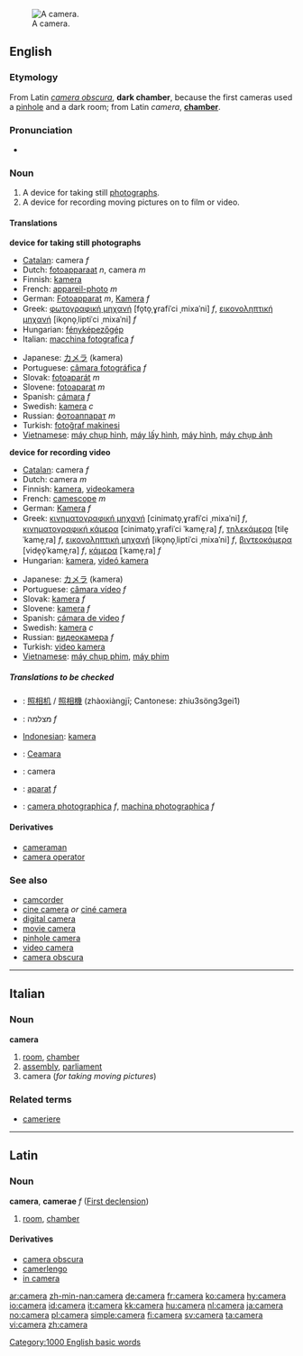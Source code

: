 {{wikipedia}}
[[Image:Fama-Flor.png|thumb|right|A camera.]]
==English==

===Etymology===
From Latin ''[[camera obscura]]'', '''dark chamber''', because the first cameras used a [[pinhole]] and a dark room; from Latin ''camera'', '''[[chamber]]'''.

===Pronunciation===
*{{audio|en-us-camera.ogg|Audio (US)}}

===Noun===
{{en-noun}}

# A device for taking still [[photograph]]s.
# A device for recording moving pictures on to film or video.

====Translations====
'''device for taking still photographs'''
{{top}}
*[[w:Catalan language|Catalan]]: camera ''f''
*Dutch: [[fotoapparaat]] ''n'', camera ''m''
*Finnish: [[kamera]]
*French: [[appareil-photo]] ''m''
*German: [[Fotoapparat]] ''m'', [[Kamera]] ''f''
*Greek: [[φωτογραφική μηχανή]] [fo̞to̞ˌɣrafiˈci ˌmixaˈni] ''f'', [[εικονοληπτική μηχανή]] [iko̞no̞ˌliptiˈci ˌmixaˈni] ''f''
*Hungarian: [[fényképezőgép]]
*Italian: [[macchina fotografica]] ''f''
{{mid}}
*Japanese: [[カメラ]] (kamera)
*Portuguese: [[câmara fotográfica]] ''f''
*Slovak: [[fotoaparát]] ''m''
*Slovene: [[fotoaparat]] ''m''
*Spanish: [[cámara]] ''f''
*Swedish: [[kamera]] ''c''
*Russian: [[фотоаппарат]] ''m''
*Turkish: [[fotoğraf makinesi]]
*[[w:Vietnamese language|Vietnamese]]: [[máy chụp hình]], [[máy lấy hình]], [[máy hình]], [[máy chụp ảnh]]
{{bottom}}

'''device for recording video'''
{{top}}
*[[w:Catalan language|Catalan]]: camera ''f''
*Dutch: camera ''m''
*Finnish: [[kamera]], [[videokamera]]
*French: [[camescope]] ''m''
*German: [[Kamera]] ''f''
*Greek: [[κινηματογραφική μηχανή]] [cinimato̞ˌɣrafiˈci ˌmixaˈni] ''f'', [[κινηματογραφική κάμερα]] [cinimato̞ˌɣrafiˈci ˈkame̞ˌra] ''f'', [[τηλεκάμερα]] [tile̞ˈkame̞ˌra] ''f'', [[εικονοληπτική μηχανή]] [iko̞no̞ˌliptiˈci ˌmixaˈni] ''f'', [[βιντεοκάμερα]] [vide̞o̞ˈkame̞ˌra] ''f'', [[κάμερα]] [ˈkame̞ˌra] ''f''
*Hungarian: [[kamera]], [[videó kamera]]
{{mid}}
*Japanese: [[カメラ]] (kamera)
*Portuguese: [[câmara vídeo]] ''f''
*Slovak: [[kamera]] ''f''
*Slovene: [[kamera]] ''f''
*Spanish: [[cámara de video]] ''f''
*Swedish: [[kamera]] ''c''
*Russian: [[видеокамера]] ''f''
*Turkish: [[video kamera]]
*[[w:Vietnamese language|Vietnamese]]: [[máy chụp phim]], [[máy phim]]
{{bottom}}

=====Translations to be checked=====
{{checktrans}}
*{{ttbc|Chinese}}: [[照相机]] / [[照相機]] (zhàoxiàngjī; Cantonese: zhiu3söng3gei1)
*{{ttbc|Hebrew}}: מצלמה ''f''
*[[w:Indonesian language|Indonesian]]: [[kamera]]
*{{ttbc|Irish}}: [[Ceamara]]
*{{ttbc|Interlingua}}: camera
*{{ttbc|Polish}}: [[aparat]] ''f''
*{{ttbc|Romanian}}: [[camera photographica]] ''f'', [[machina photographica]] ''f''

====Derivatives====
*[[cameraman]]
*[[camera operator]]

===See also===
*[[camcorder]]
*[[cine camera]] ''or'' [[ciné camera]]
*[[digital camera]]
*[[movie camera]]
*[[pinhole camera]]
*[[video camera]]
*[[camera obscura]]

----

==Italian==
===Noun===
'''camera'''

# [[room]], [[chamber]]
# [[assembly]], [[parliament]]
#camera (''for taking moving pictures'')

===Related terms===
*[[cameriere]]

----

==Latin==
===Noun===
'''camera''', '''camerae''' ''f'' ([[Latin:First declension|First declension]])

#[[room]], [[chamber]]

====Derivatives====
*[[camera obscura]]
*[[camerlengo]]
*[[in camera]]

[[Category:1000 English basic words]]

[[ar:camera]]
[[zh-min-nan:camera]]
[[de:camera]]
[[fr:camera]]
[[ko:camera]]
[[hy:camera]]
[[io:camera]]
[[id:camera]]
[[it:camera]]
[[kk:camera]]
[[hu:camera]]
[[nl:camera]]
[[ja:camera]]
[[no:camera]]
[[pl:camera]]
[[simple:camera]]
[[fi:camera]]
[[sv:camera]]
[[ta:camera]]
[[vi:camera]]
[[zh:camera]]